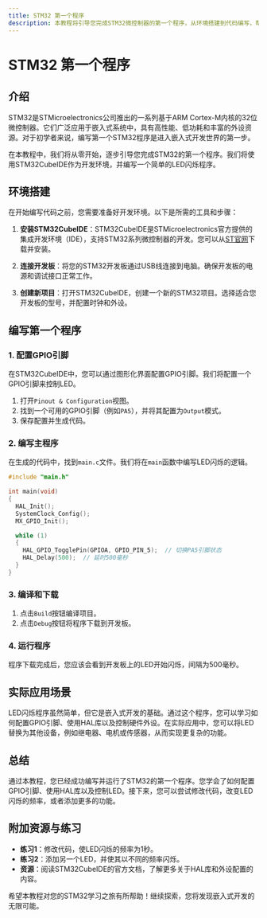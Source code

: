 ```yaml
---
title: STM32 第一个程序
description: 本教程将引导您完成STM32微控制器的第一个程序，从环境搭建到代码编写，帮助您快速入门STM32开发。
---
```


# STM32 第一个程序

## 介绍

STM32是STMicroelectronics公司推出的一系列基于ARM Cortex-M内核的32位微控制器。它们广泛应用于嵌入式系统中，具有高性能、低功耗和丰富的外设资源。对于初学者来说，编写第一个STM32程序是进入嵌入式开发世界的第一步。

在本教程中，我们将从零开始，逐步引导您完成STM32的第一个程序。我们将使用STM32CubeIDE作为开发环境，并编写一个简单的LED闪烁程序。

## 环境搭建

在开始编写代码之前，您需要准备好开发环境。以下是所需的工具和步骤：

1. **安装STM32CubeIDE**：STM32CubeIDE是STMicroelectronics官方提供的集成开发环境（IDE），支持STM32系列微控制器的开发。您可以从[ST官网](https://www.st.com/en/development-tools/stm32cubeide.html)下载并安装。

2. **连接开发板**：将您的STM32开发板通过USB线连接到电脑。确保开发板的电源和调试接口正常工作。

3. **创建新项目**：打开STM32CubeIDE，创建一个新的STM32项目。选择适合您开发板的型号，并配置时钟和外设。

## 编写第一个程序

### 1. 配置GPIO引脚

在STM32CubeIDE中，您可以通过图形化界面配置GPIO引脚。我们将配置一个GPIO引脚来控制LED。

1. 打开`Pinout & Configuration`视图。
2. 找到一个可用的GPIO引脚（例如`PA5`），并将其配置为`Output`模式。
3. 保存配置并生成代码。

### 2. 编写主程序

在生成的代码中，找到`main.c`文件。我们将在`main`函数中编写LED闪烁的逻辑。

```c
#include "main.h"

int main(void)
{
  HAL_Init();
  SystemClock_Config();
  MX_GPIO_Init();

  while (1)
  {
    HAL_GPIO_TogglePin(GPIOA, GPIO_PIN_5);  // 切换PA5引脚状态
    HAL_Delay(500);  // 延时500毫秒
  }
}
```

### 3. 编译和下载

1. 点击`Build`按钮编译项目。
2. 点击`Debug`按钮将程序下载到开发板。

### 4. 运行程序

程序下载完成后，您应该会看到开发板上的LED开始闪烁，间隔为500毫秒。

## 实际应用场景

LED闪烁程序虽然简单，但它是嵌入式开发的基础。通过这个程序，您可以学习如何配置GPIO引脚、使用HAL库以及控制硬件外设。在实际应用中，您可以将LED替换为其他设备，例如继电器、电机或传感器，从而实现更复杂的功能。

## 总结

通过本教程，您已经成功编写并运行了STM32的第一个程序。您学会了如何配置GPIO引脚、使用HAL库以及控制LED。接下来，您可以尝试修改代码，改变LED闪烁的频率，或者添加更多的功能。

## 附加资源与练习

- **练习1**：修改代码，使LED闪烁的频率为1秒。
- **练习2**：添加另一个LED，并使其以不同的频率闪烁。
- **资源**：阅读STM32CubeIDE的官方文档，了解更多关于HAL库和外设配置的内容。

希望本教程对您的STM32学习之旅有所帮助！继续探索，您将发现嵌入式开发的无限可能。